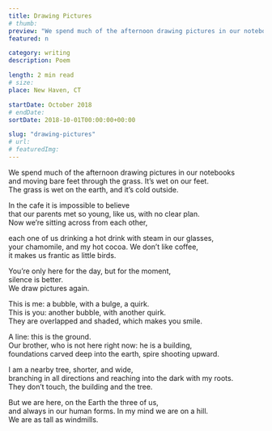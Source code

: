 ```yaml
---
title: Drawing Pictures
# thumb:
preview: "We spend much of the afternoon drawing pictures in our notebooks / and moving bare feet through the grass."
featured: n

category: writing
description: Poem

length: 2 min read
# size:
place: New Haven, CT

startDate: October 2018
# endDate:
sortDate: 2018-10-01T00:00:00+00:00

slug: "drawing-pictures"
# url:
# featuredImg:
---
```


We spend much of the afternoon drawing pictures in our notebooks<br/>
and moving bare feet through the grass. It’s wet on our feet.<br/>
The grass is wet on the earth, and it’s cold outside.

In the cafe it is impossible to believe<br/>
that our parents met so young, like us, with no clear plan.<br/>
Now we’re sitting across from each other,

each one of us drinking a hot drink with steam in our glasses,<br/>
your chamomile, and my hot cocoa. We don’t like coffee,<br/>
it makes us frantic as little birds.

You’re only here for the day, but for the moment,<br/>
silence is better.<br/>
We draw pictures again.

This is me: a bubble, with a bulge, a quirk.<br/>
This is you: another bubble, with another quirk.<br/>
They are overlapped and shaded, which makes you smile.

A line: this is the ground.<br/>
Our brother, who is not here right now: he is a building,<br/>
foundations carved deep into the earth, spire shooting upward.

I am a nearby tree, shorter, and wide,<br/>
branching in all directions and reaching into the dark with my roots.<br/>
They don’t touch, the building and the tree.

But we are here, on the Earth the three of us,<br/>
and always in our human forms. In my mind we are on a hill.<br/>
We are as tall as windmills.
